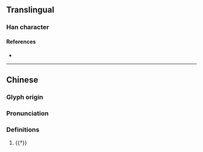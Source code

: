 {{character info}}
==Translingual==

===Han character===
{{Han char|rn=94|rad=犬|as=08|sn=11|four=|canj=KHTGU,KHTQU|ids=⿰犭羌}}

====References====
* {{Han ref|kx=0713.050|dkj=20477|hdz=21354.130|uh=7310|ud=29456}}

----

==Chinese==
{{zh-forms}}

===Glyph origin===
{{Han etym}}

===Pronunciation===
{{zh-pron
|m=qiāng
|mc=y
|oc=y
|cat=n
}}

===Definitions===
{{zh-hanzi}}

# {{†}} {{zh-alt-form|羌}}